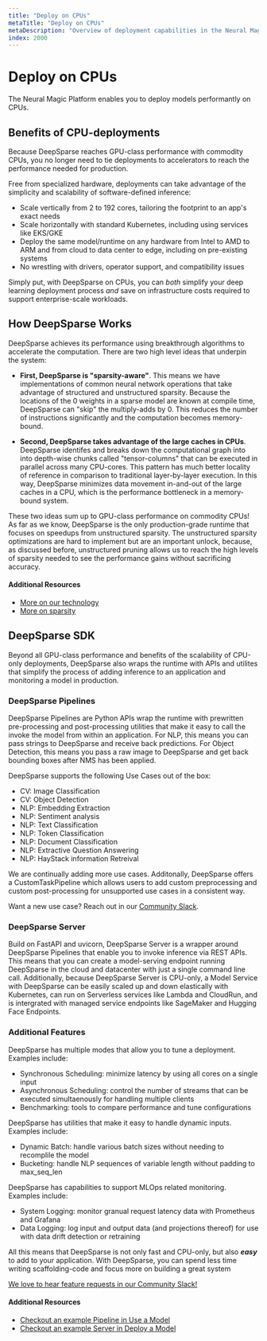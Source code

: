 ```yaml
---
title: "Deploy on CPUs"
metaTitle: "Deploy on CPUs"
metaDescription: "Overview of deployment capabilities in the Neural Magic Platform"
index: 2000
---
```


# Deploy on CPUs

The Neural Magic Platform enables you to deploy models performantly on CPUs.

## Benefits of CPU-deployments

Because DeepSparse reaches GPU-class performance with commodity CPUs, you no longer need to tie deployments to
accelerators to reach the performance needed for production. 

Free from specialized hardware, deployments can take advantage of the simplicity and scalability of software-defined inference:
- Scale vertically from 2 to 192 cores, tailoring the footprint to an app's exact needs
- Scale horizontally with standard Kubernetes, including using services like EKS/GKE
- Deploy the same model/runtime on any hardware from Intel to AMD to ARM and from cloud to data center to edge, including on pre-existing systems
- No wrestling with drivers, operator support, and compatibility issues

Simply put, with DeepSparse on CPUs, you can *both* simplify your deep learning deployment process *and*
save on infrastructure costs required to support enterprise-scale workloads.

## How DeepSparse Works

DeepSparse achieves its performance using breakthrough algorithms to accelerate the computation. There are two high level ideas
that underpin the system:

- **First, DeepSparse is "sparsity-aware"**. This means we have implementations of common neural network 
operations that take advantage of structured and unstructured sparsity. Because the locations of the 0 weights in a sparse model
are known at compile time, DeepSparse can "skip" the multiply-adds by 0. This reduces the number of instructions significantly
and the computation becomes memory-bound.

- **Second, DeepSparse takes advantage of the large caches in CPUs**. DeepSparse identifes and breaks down 
the computational graph into into depth-wise chunks called "tensor-columns" that can be executed in parallel across many CPU-cores.
This pattern has much better locality of reference in comparison to traditional layer-by-layer execution. In this way,
DeepSparse minimizes data movement in-and-out of the large caches in a CPU, which is the performance bottleneck in a memory-bound system.

These two ideas sum up to GPU-class performance on commodity CPUs! As far as we know, DeepSparse is the only production-grade 
runtime that focuses on speedups from unstructured sparsity. The unstructured sparsity optimizations are hard to 
implement but are an important unlock, because, as discussed before,
unstructured pruning allows us to reach the high levels of sparsity needed to 
see the performance gains without sacrificing accuracy.

#### Additional Resources
- [More on our technology](https://neuralmagic.com/technology/)
- [More on sparsity](/index/optimize-workflow)

## DeepSparse SDK

Beyond all GPU-class performance and benefits of the scalability of CPU-only deployments, 
DeepSparse also wraps the runtime with APIs and utilites that simplify the process of adding inference to 
an application and monitoring a model in production.

### DeepSparse Pipelines

DeepSparse Pipelines are Python APIs wrap the runtime with prewritten pre-processing and post-processing utilities that 
make it easy to call the invoke the model from within an application. For NLP, this means you 
can pass strings to DeepSparse and receive back predictions. For Object Detection, this means you
pass a raw image to DeepSparse and get back bounding boxes after NMS has been applied.

DeepSparse supports the following Use Cases out of the box:
- CV: Image Classification
- CV: Object Detection
- NLP: Embedding Extraction
- NLP: Sentiment analysis
- NLP: Text Classification
- NLP: Token Classification
- NLP: Document Classification
- NLP: Extractive Question Answering
- NLP: HayStack information Retreival

We are continually adding more use cases. Additonally, DeepSparse offers a CustomTaskPipeline which allows users to 
add custom preprocessing and custom post-processing for unsupported use cases in a consistent way.

Want a new use case? Reach out in our [Community Slack](https://join.slack.com/t/discuss-neuralmagic/shared_invite/zt-q1a1cnvo-YBoICSIw3L1dmQpjBeDurQ).

### DeepSparse Server

Build on FastAPI and uvicorn, DeepSparse Server is a wrapper around DeepSparse Pipelines that enable you to 
invoke inference via REST APIs. This means that you can create a model-serving endpoint running DeepSparse
in the cloud and datacenter with just a single command line call. Additionally, because DeepSparse Server is CPU-only,
a Model Service with DeepSparse can be easily scaled up and down elastically with Kubernetes, can run on Serverless
services like Lambda and CloudRun, and is intergrated with managed service endpoints like SageMaker and Hugging Face Endpoints.

### Additional Features

DeepSparse has multiple modes that allow you to tune a deployment. Examples include:
- Synchronous Scheduling: minimize latency by using all cores on a single input
- Asynchronous Scheduling: control the number of streams that can be executed simultaenously for handling multiple clients
- Benchmarking: tools to compare performance and tune configurations

DeepSparse has utilities that make it easy to handle dynamic inputs. Examples include:
- Dynamic Batch: handle various batch sizes without needing to recomplile the model
- Bucketing: handle NLP sequences of variable length without padding to max_seq_len

DeepSparse has capabilities to support MLOps related monitoring. Examples include: 
- System Logging: monitor granual request latency data with Prometheus and Grafana
- Data Logging: log input and output data (and projections thereof) for use with data drift detection or retraining

All this means that DeepSparse is not only fast and CPU-only, but also ***easy*** to add to your application.
With DeepSparse, you can spend less time writing scaffolding-code and focus more on building a great system

[We love to hear feature requests in our Community Slack!](https://join.slack.com/t/discuss-neuralmagic/shared_invite/zt-q1a1cnvo-YBoICSIw3L1dmQpjBeDurQ)

#### Additional Resources
- [Checkout an example Pipeline in Use a Model](/get-started/use-a-model/)
- [Checkout an example Server in Deploy a Model](/get-started/deploy-a-model/)
